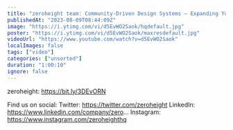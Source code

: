 ```yaml
---
title: "zeroheight team: Community-Driven Design Systems – Expanding Your Impact!"
publishedAt: "2023-08-09T08:44:09Z"
image: "https://i.ytimg.com/vi/d5EvWO2Saok/hqdefault.jpg"
poster: "https://i.ytimg.com/vi/d5EvWO2Saok/maxresdefault.jpg"
videoUrl: "https://www.youtube.com/watch?v=d5EvWO2Saok"
localImages: false
tags: ["video"]
categories: ["unsorted"]
duration: "1:00:10"
ignore: false
---
```

zeroheight: https://bit.ly/3DEvORN

Find us on social:
Twitter: https://twitter.com/zeroheight
LinkedIn: https://www.linkedin.com/company/zero...
Instagram: https://www.instagram.com/zeroheighthq
